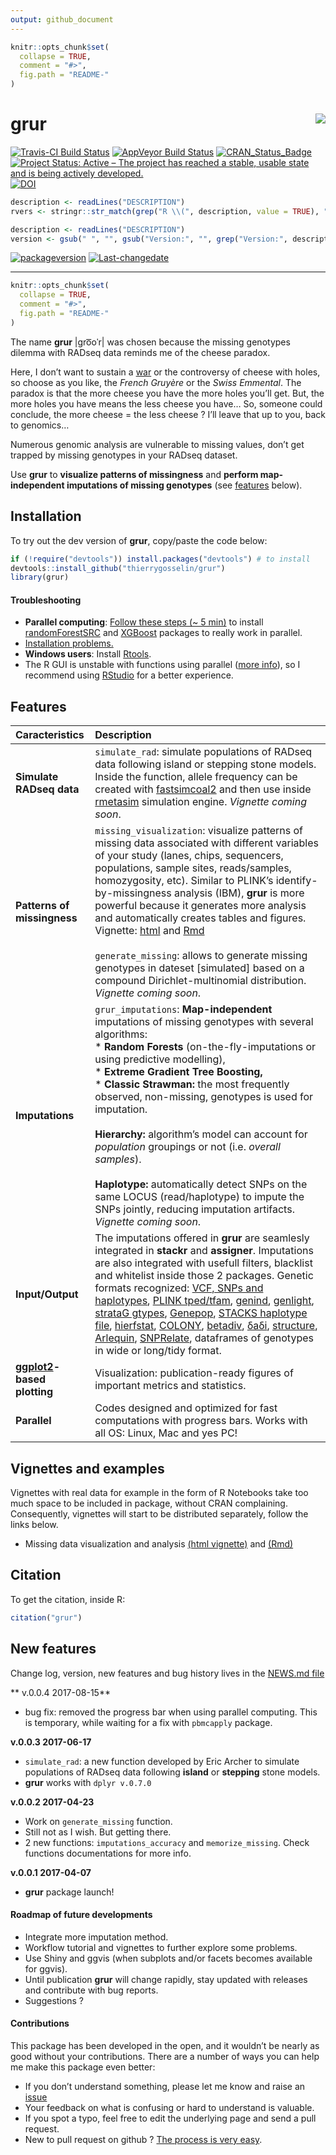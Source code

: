 ```yaml
---
output: github_document
---
```


<!-- README.md is generated from README.Rmd. Please edit that file -->


```r
knitr::opts_chunk$set(
  collapse = TRUE,
  comment = "#>",
  fig.path = "README-"
)
```

# grur<img src="README_grur_logo.png" align="right"/>

[![Travis-CI Build Status](https://travis-ci.org/thierrygosselin/grur.svg?branch=master)](https://travis-ci.org/thierrygosselin/grur)
[![AppVeyor Build Status](https://ci.appveyor.com/api/projects/status/github/thierrygosselin/grur?branch=master&svg=true)](https://ci.appveyor.com/project/thierrygosselin/grur)
[![CRAN_Status_Badge](http://www.r-pkg.org/badges/version/grur)](http://cran.r-project.org/package=grur)
[![Project Status: Active – The project has reached a stable, usable state and is being actively developed.](http://www.repostatus.org/badges/latest/active.svg)](http://www.repostatus.org/#active)
[![DOI](https://zenodo.org/badge/87596763.svg)](https://zenodo.org/badge/latestdoi/87596763)

```r
description <- readLines("DESCRIPTION")
rvers <- stringr::str_match(grep("R \\(", description, value = TRUE), "[0-9]{1,4}\\.[0-9]{1,4}\\.[0-9]{1,4}")[1,1]
```
```r
description <- readLines("DESCRIPTION")
version <- gsub(" ", "", gsub("Version:", "", grep("Version:", description, value = TRUE)))
```
[![packageversion](https://img.shields.io/badge/Package%20version-`r version`-orange.svg)](commits/master)
[![Last-changedate](https://img.shields.io/badge/last%20change-`r gsub('-', '--', Sys.Date())`-brightgreen.svg)](/commits/master)

---

```r
knitr::opts_chunk$set(
  collapse = TRUE,
  comment = "#>",
  fig.path = "README-"
)
```
The name **grur** |ɡro͞oˈr| was chosen because the missing genotypes dilemma with
RADseq data reminds me of the cheese paradox. 

Here, I don't want to sustain a
[war](http://www.lefigaro.fr/flash-eco/2012/12/07/97002-20121207FILWWW00487-le-gruyere-francais-doit-avoir-des-trous.php)
or the controversy of cheese with holes,
so choose as you like, the *French Gruyère* or the *Swiss Emmental*.
The paradox is that the more cheese you have the more holes you'll get.
But, the more holes you have means the less cheese you have...
So, someone could conclude, the more cheese = the less cheese ?
I'll leave that up to you, back to genomics...

Numerous genomic analysis are vulnerable to missing values,
don't get trapped by missing genotypes in your RADseq dataset.

Use **grur** to **visualize patterns of missingness** and 
**perform map-independent imputations of missing genotypes** 
(see [features](https://github.com/thierrygosselin/grur#features) below).



## Installation
To try out the dev version of **grur**, copy/paste the code below:

```r
if (!require("devtools")) install.packages("devtools") # to install
devtools::install_github("thierrygosselin/grur")
library(grur)
```

#### Troubleshooting
  * **Parallel computing**: [Follow these steps (~ 5 min)](https://github.com/thierrygosselin/grur/blob/master/vignettes/vignette_imputations_parallel.Rmd) to install [randomForestSRC](http://www.ccs.miami.edu/~hishwaran/rfsrc.html) and [XGBoost](https://github.com/dmlc/xgboost) packages to really work in parallel.
  * [Installation problems.](https://github.com/thierrygosselin/grur/blob/master/vignettes/vignette_installation_problems.Rmd)
  * **Windows users**: Install [Rtools](https://cran.r-project.org/bin/windows/Rtools/).
  * The R GUI is unstable with functions using parallel ([more info](https://stat.ethz.ch/R-manual/R-devel/library/parallel/html/mclapply.html)), so I recommend using [RStudio](https://www.rstudio.com/products/rstudio/download/) for a better experience.

## Features
| Caracteristics | Description |
|:-------------------|:--------------------------------------------------------|
|**Simulate RADseq data**|`simulate_rad`: simulate populations of RADseq data following island or stepping stone models. Inside the function, allele frequency can be created with [fastsimcoal2](http://cmpg.unibe.ch/software/fastsimcoal2/) and then use inside [rmetasim](https://github.com/stranda/rmetasim) simulation engine. *Vignette coming soon*.|
|**Patterns of missingness**|`missing_visualization`: visualize patterns of missing data associated with different variables of your study (lanes, chips, sequencers, populations, sample sites, reads/samples, homozygosity, etc). Similar to PLINK's identify-by-missingness analysis (IBM), **grur** is more powerful because it generates more analysis and automatically creates tables and figures. Vignette: [html](https://www.dropbox.com/s/4zf032g6yjatj0a/vignette_missing_data_analysis.nb.html?dl=0) and [Rmd](https://www.dropbox.com/s/5fxw2h9w1l1j391/vignette_missing_data_analysis.Rmd?dl=0)<br><br>`generate_missing`: allows to generate missing genotypes in dateset [simulated] based on a compound Dirichlet-multinomial distribution. *Vignette coming soon*.|
|**Imputations**|`grur_imputations`: **Map-independent** imputations of missing genotypes with several algorithms:<br> * **Random Forests** (on-the-fly-imputations or using predictive modelling),<br>* **Extreme Gradient Tree Boosting,**<br>* **Classic Strawman: ** the most frequently observed, non-missing, genotypes is used for imputation.<br><br>**Hierarchy: ** algorithm's model can account for *population* groupings or not (i.e. *overall samples*).<br><br>**Haplotype: ** automatically detect SNPs on the same LOCUS (read/haplotype) to impute the SNPs jointly, reducing imputation artifacts. *Vignette coming soon*.|
| **Input/Output** | The imputations offered in **grur** are seamlesly integrated in **stackr** and **assigner**. Imputations are also integrated with usefull filters, blacklist and whitelist inside those 2 packages. Genetic formats recognized: [VCF, SNPs and haplotypes](https://samtools.github.io/hts-specs/), [PLINK tped/tfam](http://pngu.mgh.harvard.edu/~purcell/plink/data.shtml#tr), [genind](https://github.com/thibautjombart/adegenet), [genlight](https://github.com/thibautjombart/adegenet), [strataG gtypes](https://github.com/EricArcher/strataG), [Genepop](http://genepop.curtin.edu.au), [STACKS haplotype file](http://catchenlab.life.illinois.edu/stacks/), [hierfstat](https://github.com/jgx65/hierfstat), [COLONY](https://www.zsl.org/science/software/colony), [betadiv](http://adn.biol.umontreal.ca/~numericalecology/Rcode/), [δaδi](http://gutengroup.mcb.arizona.edu/software/), [structure](http://pritchardlab.stanford.edu/structure.html), [Arlequin](http://cmpg.unibe.ch/software/arlequin35/), [SNPRelate](https://github.com/zhengxwen/SNPRelate), dataframes of genotypes in wide or long/tidy format.|
|**[ggplot2](http://ggplot2.org)-based plotting**|Visualization: publication-ready figures of important metrics and statistics.|
|**Parallel**|Codes designed and optimized for fast computations with progress bars. Works with all OS: Linux, Mac and yes PC!|

## Vignettes and examples

Vignettes with real data for example in the form of R Notebooks take too much
space to be included in package, without CRAN complaining.
Consequently, vignettes will start to be distributed separately, follow the links below.

* Missing data visualization and analysis [(html vignette)](https://www.dropbox.com/s/4zf032g6yjatj0a/vignette_missing_data_analysis.nb.html?dl=0) and [(Rmd)](https://www.dropbox.com/s/5fxw2h9w1l1j391/vignette_missing_data_analysis.Rmd?dl=0)


## Citation
To get the citation, inside R:
```r
citation("grur")
```

## New features
Change log, version, new features and bug history lives in the [NEWS.md file](https://github.com/thierrygosselin/grur/blob/master/NEWS.md)

** v.0.0.4 2017-08-15**

* bug fix: removed the progress bar when using parallel computing.
This is temporary, while waiting for a fix with `pbmcapply` package.


**v.0.0.3 2017-06-17**

* `simulate_rad`: a new function developed by Eric Archer to simulate populations
of RADseq data following **island** or **stepping** stone models.
* **grur** works with `dplyr v.0.7.0`


**v.0.0.2 2017-04-23**

* Work on `generate_missing` function.
* Still not as I wish. But getting there.
* 2 new functions: `imputations_accuracy` and `memorize_missing`. Check functions
documentations for more info.

**v.0.0.1 2017-04-07**

* **grur** package launch!


#### Roadmap of future developments

* Integrate more imputation method.
* Workflow tutorial and vignettes to further explore some problems.
* Use Shiny and ggvis (when subplots and/or facets becomes available for ggvis).
* Until publication **grur** will change rapidly, stay updated with releases and contribute with bug reports.
* Suggestions ?


#### Contributions

This package has been developed in the open, and it wouldn’t be nearly as good without your contributions. There are a number of ways you can help me make this package even better:

* If you don’t understand something, please let me know and raise an [issue](https://github.com/thierrygosselin/grur/issues)
* Your feedback on what is confusing or hard to understand is valuable. 
* If you spot a typo, feel free to edit the underlying page and send a pull request.
* New to pull request on github ? [The process is very easy](http://r-pkgs.had.co.nz/git.html#git-pullreq).

